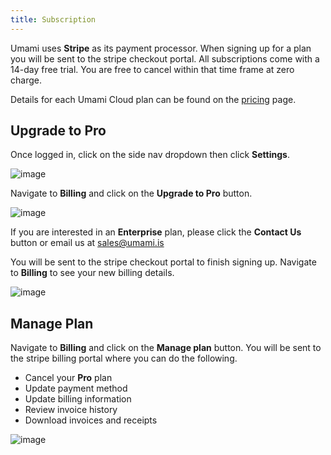 ```yaml
---
title: Subscription
---
```


Umami uses **Stripe** as its payment processor. When signing up for a plan you will be sent to the stripe checkout portal.
All subscriptions come with a 14-day free trial. You are free to cancel within that time frame at zero charge.

Details for each Umami Cloud plan can be found on the [pricing](https://umami.is/pricing) page.

## Upgrade to Pro

Once logged in, click on the side nav dropdown then click **Settings**.

![image](/images/cloud/navbar-settings.png)

Navigate to **Billing** and click on the **Upgrade to Pro** button.

![image](/images/cloud/billing-plans.png)

If you are interested in an **Enterprise** plan, please click the **Contact Us** button or email us at sales@umami.is

You will be sent to the stripe checkout portal to finish signing up. Navigate to **Billing** to see your new billing details.

![image](/images/cloud/billing-details.png)

## Manage Plan

Navigate to **Billing** and click on the **Manage plan** button. You will be sent to the stripe billing portal where you can do the following.

- Cancel your **Pro** plan
- Update payment method
- Update billing information
- Review invoice history
- Download invoices and receipts

![image](/images/cloud/billing-manage-plan.png)
